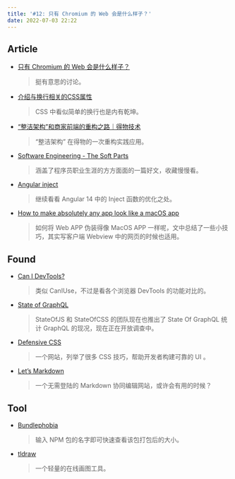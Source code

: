 ---
title: '#12: 只有 Chromium 的 Web 会是什么样子？'
date: 2022-07-03 22:22
---

## Article

- [只有 Chromium 的 Web 会是什么样子？](https://mp.weixin.qq.com/s/v9b5C7K2LFE61EEPVoGdEg)
  
    > 挺有意思的讨论。
    
    
    
- [介绍与换行相关的CSS属性](https://mp.weixin.qq.com/s/D4dn4ot55f7ISzHxwu2H5Q)
  
    > CSS 中看似简单的换行也是内有乾坤。
    
    
    
- [“整洁架构”和商家前端的重构之路｜得物技术](https://mp.weixin.qq.com/s/Sgr6El88eqjCDaRFxIVFQA)
  
    > “整洁架构” 在得物的一次重构实践应用。
    
    
    
- [Software Engineering - The Soft Parts](https://addyosmani.com/blog/software-engineering-soft-parts/)
  
    > 涵盖了程序员职业生涯的方方面面的一篇好文，收藏慢慢看。
    


- [Angular inject](https://kevinkreuzer.medium.com/angular-inject-33c6ce8cfd07)
  
    > 继续看看 Angular 14 中的 Inject 函数的优化之处。
    


- [How to make absolutely any app look like a macOS app](https://evilmartians.com/chronicles/how-to-make-absolutely-any-app-look-like-a-macos-app)
  
    > 如何将 Web APP 伪装得像 MacOS APP 一样呢，文中总结了一些小技巧，其实写客户端 Webview 中的网页的时候也适用。
    
    

## Found

- [Can I DevTools?](https://www.canidev.tools/)
  
    > 类似 CanIUse，不过是看各个浏览器 DevTools 的功能对比的。
    


- [State of GraphQL](https://www.stateofgraphql.com/en-us/)
  
    > StateOfJS 和 StateOfCSS 的团队现在也推出了 State Of GraphQL 统计 GraphQL 的现况，现在正在开放调查中。
    


- [Defensive CSS](https://defensivecss.dev/)
  
    > 一个网站，列举了很多 CSS 技巧，帮助开发者构建可靠的 UI 。
    
    
    
- [Let’s Markdown](https://letsmarkdown.com/)
  
    > 一个无需登陆的 Markdown 协同编辑网站，或许会有用的时候？
    
    

## Tool

- [Bundlephobia](https://bundlephobia.com/)
  
    > 输入 NPM 包的名字即可快速查看该包打包后的大小。
    
    
    
- [tldraw](https://www.tldraw.com/)
  
    > 一个轻量的在线画图工具。